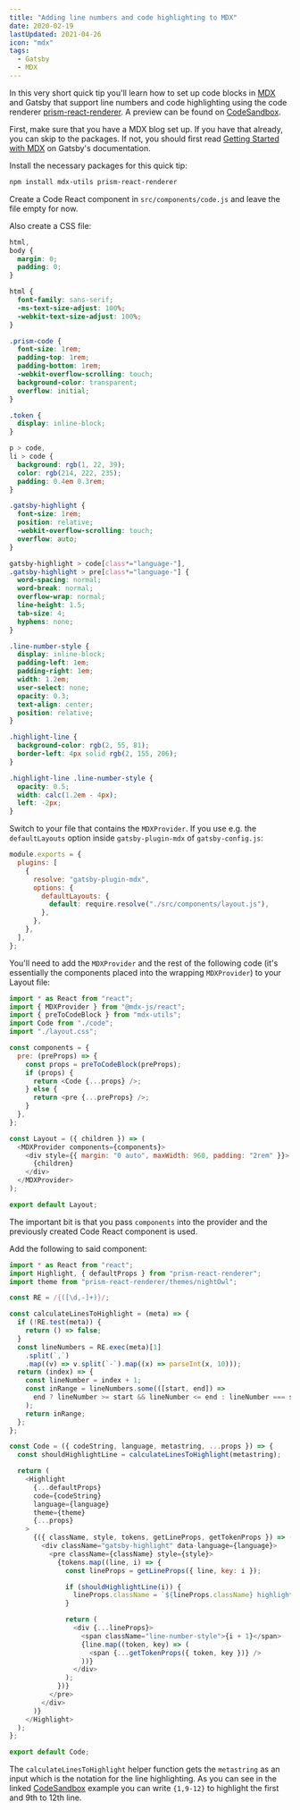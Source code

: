 ```yaml
---
title: "Adding line numbers and code highlighting to MDX"
date: 2020-02-19
lastUpdated: 2021-04-26
icon: "mdx"
tags:
  - Gatsby
  - MDX
---
```


In this very short quick tip you'll learn how to set up code blocks in [MDX](https://mdxjs.com/) and Gatsby that support line numbers and code highlighting using the code renderer [prism-react-renderer](https://github.com/FormidableLabs/prism-react-renderer). A preview can be found on [CodeSandbox](https://codesandbox.io/s/mdx-line-numbers-code-highlighting-99wb5).

First, make sure that you have a MDX blog set up. If you have that already, you can skip to the packages. If not, you should first read [Getting Started with MDX](https://www.gatsbyjs.com/docs/mdx/getting-started/) on Gatsby's documentation.

Install the necessary packages for this quick tip:

```sh
npm install mdx-utils prism-react-renderer
```

Create a Code React component in `src/components/code.js` and leave the file empty for now.

Also create a CSS file:

```css title=src/components/layout.css
html,
body {
  margin: 0;
  padding: 0;
}

html {
  font-family: sans-serif;
  -ms-text-size-adjust: 100%;
  -webkit-text-size-adjust: 100%;
}

.prism-code {
  font-size: 1rem;
  padding-top: 1rem;
  padding-bottom: 1rem;
  -webkit-overflow-scrolling: touch;
  background-color: transparent;
  overflow: initial;
}

.token {
  display: inline-block;
}

p > code,
li > code {
  background: rgb(1, 22, 39);
  color: rgb(214, 222, 235);
  padding: 0.4em 0.3rem;
}

.gatsby-highlight {
  font-size: 1rem;
  position: relative;
  -webkit-overflow-scrolling: touch;
  overflow: auto;
}

gatsby-highlight > code[class*="language-"],
.gatsby-highlight > pre[class*="language-"] {
  word-spacing: normal;
  word-break: normal;
  overflow-wrap: normal;
  line-height: 1.5;
  tab-size: 4;
  hyphens: none;
}

.line-number-style {
  display: inline-block;
  padding-left: 1em;
  padding-right: 1em;
  width: 1.2em;
  user-select: none;
  opacity: 0.3;
  text-align: center;
  position: relative;
}

.highlight-line {
  background-color: rgb(2, 55, 81);
  border-left: 4px solid rgb(2, 155, 206);
}

.highlight-line .line-number-style {
  opacity: 0.5;
  width: calc(1.2em - 4px);
  left: -2px;
}
```

Switch to your file that contains the `MDXProvider`. If you use e.g. the `defaultLayouts` option inside `gatsby-plugin-mdx` of `gatsby-config.js`:

```js title=gatsby-config.js
module.exports = {
  plugins: [
    {
      resolve: "gatsby-plugin-mdx",
      options: {
        defaultLayouts: {
          default: require.resolve("./src/components/layout.js"),
        },
      },
    },
  ],
};
```

You'll need to add the `MDXProvider` and the rest of the following code (it's essentially the components placed into the wrapping `MDXProvider`) to your Layout file:

```js title=src/components/layout.js
import * as React from "react";
import { MDXProvider } from "@mdx-js/react";
import { preToCodeBlock } from "mdx-utils";
import Code from "./code";
import "./layout.css";

const components = {
  pre: (preProps) => {
    const props = preToCodeBlock(preProps);
    if (props) {
      return <Code {...props} />;
    } else {
      return <pre {...preProps} />;
    }
  },
};

const Layout = ({ children }) => (
  <MDXProvider components={components}>
    <div style={{ margin: "0 auto", maxWidth: 960, padding: "2rem" }}>
      {children}
    </div>
  </MDXProvider>
);

export default Layout;
```

The important bit is that you pass `components` into the provider and the previously created Code React component is used.

Add the following to said component:

```js title=src/components/code.js
import * as React from "react";
import Highlight, { defaultProps } from "prism-react-renderer";
import theme from "prism-react-renderer/themes/nightOwl";

const RE = /{([\d,-]+)}/;

const calculateLinesToHighlight = (meta) => {
  if (!RE.test(meta)) {
    return () => false;
  }
  const lineNumbers = RE.exec(meta)[1]
    .split(`,`)
    .map((v) => v.split(`-`).map((x) => parseInt(x, 10)));
  return (index) => {
    const lineNumber = index + 1;
    const inRange = lineNumbers.some(([start, end]) =>
      end ? lineNumber >= start && lineNumber <= end : lineNumber === start
    );
    return inRange;
  };
};

const Code = ({ codeString, language, metastring, ...props }) => {
  const shouldHighlightLine = calculateLinesToHighlight(metastring);

  return (
    <Highlight
      {...defaultProps}
      code={codeString}
      language={language}
      theme={theme}
      {...props}
    >
      {({ className, style, tokens, getLineProps, getTokenProps }) => (
        <div className="gatsby-highlight" data-language={language}>
          <pre className={className} style={style}>
            {tokens.map((line, i) => {
              const lineProps = getLineProps({ line, key: i });

              if (shouldHighlightLine(i)) {
                lineProps.className = `${lineProps.className} highlight-line`;
              }

              return (
                <div {...lineProps}>
                  <span className="line-number-style">{i + 1}</span>
                  {line.map((token, key) => (
                    <span {...getTokenProps({ token, key })} />
                  ))}
                </div>
              );
            })}
          </pre>
        </div>
      )}
    </Highlight>
  );
};

export default Code;
```

The `calculateLinesToHighlight` helper function gets the `metastring` as an input which is the notation for the line highlighting. As you can see in the linked [CodeSandbox](https://codesandbox.io/s/mdx-line-numbers-code-highlighting-99wb5) example you can write `{1,9-12}` to highlight the first and 9th to 12th line.
